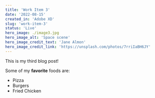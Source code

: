 ```yaml
---
title: 'Work Item 3'
date: '2022-08-15'
created_in: 'Adobe XD'
slug: 'work-item-3'
status: 'Live'
hero_image: ./image3.jpg
hero_image_alt: 'Space scene'
hero_image_credit_text: 'Jane Almon'
hero_image_credit_link: 'https://unsplash.com/photos/7rriIaBH6JY'
---
```


This is my third blog post!

Some of my **favorite** foods are:

-   Pizza
-   Burgers
-   Fried Chicken
